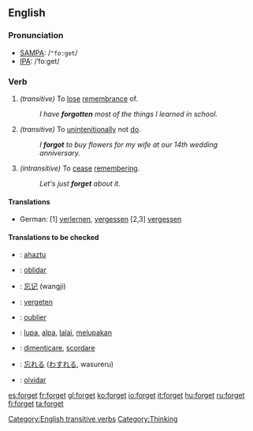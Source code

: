 ==English==

{{rank|author|authority|pleasant|861|forget|break|Roman|wise}}

===Pronunciation===
*[[w:SAMPA|SAMPA]]: /<tt>"fo:get</tt>/
*[[w:IPA|IPA]]: /ˈfoːget/

===Verb===
{{irregverb|'''to forget'''|'''[[forgets]]'''|'''[[forgot]]'''|'''[[forgotten]]'''|'''[[forgetting]]'''}}
#''(transitive)'' To [[lose]] [[remembrance]] of.
#:''I have '''forgotten''' most of the things I learned in school.''
#''(transitive)'' To [[unintenitionally]] not [[do]].
#:''I '''forgot''' to buy flowers for my wife at our 14th wedding anniversary.''
#''(intransitive)'' To [[cease]] [[remembering]].
#:''Let's just '''forget''' about it.''
====Translations====
*German: [1] [[verlernen]], [[vergessen]] [2,3] [[vergessen]]

====Translations to be checked====
{{checktrans}}

*{{ttbc|Basque}}: [[ahaztu]]
*{{ttbc|Catalan}}: [[oblidar]]
*{{ttbc|Chinese}}: [[忘记]] (wangji)
*{{ttbc|Dutch}}: [[vergeten]]
*{{ttbc|French}}: [[oublier]]
*{{ttbc|Indonesian}}: [[lupa]], [[alpa]], [[lalai]], [[lupa|melupakan]]
*{{ttbc|Italian}}: [[dimenticare]], [[scordare]]

*{{ttbc|Japanese}}: [[忘れる]] ([[わすれる]], wasureru)
*{{ttbc|Spanish}}: [[olvidar]]


[[Category:English transitive verbs]]
[[Category:Thinking]]

[[es:forget]]
[[fr:forget]]
[[gl:forget]]
[[ko:forget]]
[[io:forget]]
[[it:forget]]
[[hu:forget]]
[[ru:forget]]
[[fi:forget]]
[[ta:forget]]
